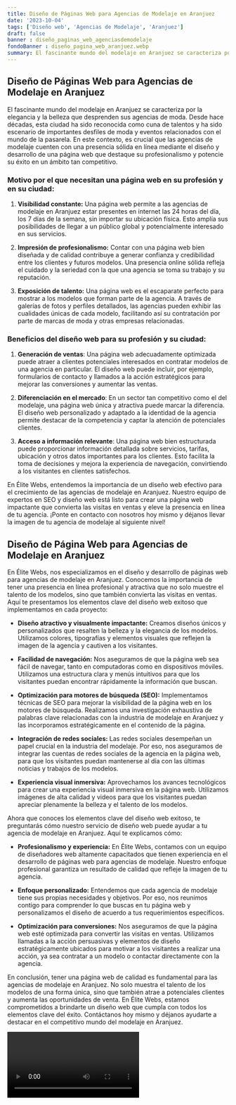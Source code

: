 ```yaml
---
title: Diseño de Páginas Web para Agencias de Modelaje en Aranjuez
date: '2023-10-04'
tags: ['Diseño web', 'Agencias de Modelaje', 'Aranjuez']
draft: false
banner : diseño_paginas_web_agenciasdemodelaje
fondoBanner : diseño_pagina_web_aranjuez.webp
summary: El fascinante mundo del modelaje en Aranjuez se caracteriza por la elegancia y la belleza que desprenden sus agencias de moda. Desde hace décadas, esta ciudad ha sido reconocida como cuna de talentos y ha sido escenario de importantes desfiles de moda y eventos relacionados con el mundo de la pasarela. En este contexto, es crucial que las agencias de modelaje cuenten con una presencia sólida en línea mediante el diseño y desarrollo de una página web que destaque su profesionalismo y potencie su éxito en un ámbito tan competitivo.
---
```


## Diseño de Páginas Web para Agencias de Modelaje en Aranjuez

El fascinante mundo del modelaje en Aranjuez se caracteriza por la elegancia y la belleza que desprenden sus agencias de moda. Desde hace décadas, esta ciudad ha sido reconocida como cuna de talentos y ha sido escenario de importantes desfiles de moda y eventos relacionados con el mundo de la pasarela. En este contexto, es crucial que las agencias de modelaje cuenten con una presencia sólida en línea mediante el diseño y desarrollo de una página web que destaque su profesionalismo y potencie su éxito en un ámbito tan competitivo.

### Motivo por el que necesitan una página web en su profesión y en su ciudad:

1. **Visibilidad constante:** Una página web permite a las agencias de modelaje en Aranjuez estar presentes en internet las 24 horas del día, los 7 días de la semana, sin importar su ubicación física. Esto amplía sus posibilidades de llegar a un público global y potencialmente interesado en sus servicios.

2. **Impresión de profesionalismo:** Contar con una página web bien diseñada y de calidad contribuye a generar confianza y credibilidad entre los clientes y futuros modelos. Una presencia online sólida refleja el cuidado y la seriedad con la que una agencia se toma su trabajo y su reputación.

3. **Exposición de talento:** Una página web es el escaparate perfecto para mostrar a los modelos que forman parte de la agencia. A través de galerías de fotos y perfiles detallados, las agencias pueden exhibir las cualidades únicas de cada modelo, facilitando así su contratación por parte de marcas de moda y otras empresas relacionadas.

### Beneficios del diseño web para su profesión y su ciudad:

1. **Generación de ventas**: Una página web adecuadamente optimizada puede atraer a clientes potenciales interesados en contratar modelos de una agencia en particular. El diseño web puede incluir, por ejemplo, formularios de contacto y llamados a la acción estratégicos para mejorar las conversiones y aumentar las ventas.

2. **Diferenciación en el mercado**: En un sector tan competitivo como el del modelaje, una página web única y atractiva puede marcar la diferencia. El diseño web personalizado y adaptado a la identidad de la agencia permite destacar de la competencia y captar la atención de potenciales clientes.

3. **Acceso a información relevante**: Una página web bien estructurada puede proporcionar información detallada sobre servicios, tarifas, ubicación y otros datos importantes para los clientes. Esto facilita la toma de decisiones y mejora la experiencia de navegación, convirtiendo a los visitantes en clientes satisfechos.

En Élite Webs, entendemos la importancia de un diseño web efectivo para el crecimiento de las agencias de modelaje en Aranjuez. Nuestro equipo de expertos en SEO y diseño web está listo para crear una página web impactante que convierta las visitas en ventas y eleve la presencia en línea de tu agencia. ¡Ponte en contacto con nosotros hoy mismo y déjanos llevar la imagen de tu agencia de modelaje al siguiente nivel!

<GifSeo />

<Cta />

## Diseño de Página Web para Agencias de Modelaje en Aranjuez

En Élite Webs, nos especializamos en el diseño y desarrollo de páginas web para agencias de modelaje en Aranjuez. Conocemos la importancia de tener una presencia en línea profesional y atractiva que no solo muestre el talento de los modelos, sino que también convierta las visitas en ventas. Aquí te presentamos los elementos clave del diseño web exitoso que implementamos en cada proyecto:

- **Diseño atractivo y visualmente impactante:** Creamos diseños únicos y personalizados que resalten la belleza y la elegancia de los modelos. Utilizamos colores, tipografías y elementos visuales que reflejen la imagen de la agencia y cautiven a los visitantes.

- **Facilidad de navegación:** Nos aseguramos de que la página web sea fácil de navegar, tanto en computadoras como en dispositivos móviles. Utilizamos una estructura clara y menús intuitivos para que los visitantes puedan encontrar rápidamente la información que buscan.

- **Optimización para motores de búsqueda (SEO):** Implementamos técnicas de SEO para mejorar la visibilidad de la página web en los motores de búsqueda. Realizamos una investigación exhaustiva de palabras clave relacionadas con la industria de modelaje en Aranjuez y las incorporamos estratégicamente en el contenido de la página.

- **Integración de redes sociales:** Las redes sociales desempeñan un papel crucial en la industria del modelaje. Por eso, nos aseguramos de integrar las cuentas de redes sociales de la agencia en la página web, para que los visitantes puedan mantenerse al día con las últimas noticias y trabajos de los modelos.

- **Experiencia visual inmersiva:** Aprovechamos los avances tecnológicos para crear una experiencia visual inmersiva en la página web. Utilizamos imágenes de alta calidad y videos para que los visitantes puedan apreciar plenamente la belleza y el talento de los modelos.

Ahora que conoces los elementos clave del diseño web exitoso, te preguntarás cómo nuestro servicio de diseño web puede ayudar a tu agencia de modelaje en Aranjuez. Aquí te explicamos cómo:

- **Profesionalismo y experiencia:** En Élite Webs, contamos con un equipo de diseñadores web altamente capacitados que tienen experiencia en el desarrollo de páginas web para agencias de modelaje. Nuestro enfoque profesional garantiza un resultado de calidad que refleje la imagen de tu agencia.

- **Enfoque personalizado:** Entendemos que cada agencia de modelaje tiene sus propias necesidades y objetivos. Por eso, nos reunimos contigo para comprender lo que buscas en tu página web y personalizamos el diseño de acuerdo a tus requerimientos específicos.

- **Optimización para conversiones:** Nos aseguramos de que la página web esté optimizada para convertir las visitas en ventas. Utilizamos llamadas a la acción persuasivas y elementos de diseño estratégicamente ubicados para motivar a los visitantes a realizar una acción, ya sea contratar a un modelo o contactar directamente con la agencia.

En conclusión, tener una página web de calidad es fundamental para las agencias de modelaje en Aranjuez. No solo muestra el talento de los modelos de una forma única, sino que también atrae a potenciales clientes y aumenta las oportunidades de venta. En Élite Webs, estamos comprometidos a brindarte un diseño web que cumpla con todos los elementos clave del éxito. Contáctanos hoy mismo y déjanos ayudarte a destacar en el competitivo mundo del modelaje en Aranjuez.

<Video />

<CtaBot job='Agencias de Modelaje' city='Aranjuez'/>

<Gmaps query='Aranjuez+españa+maps' />